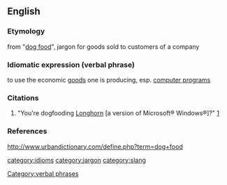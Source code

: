 ==English==
===Etymology===
from "[[dog food]]", jargon for goods sold to customers of a company
===Idiomatic expression (verbal phrase)===
to use the economic [[good]]s one is producing, esp. [[computer program]]s
===Citations===
#"You're dogfooding [[w:Longhorn|Longhorn]] [a version of Microsoft® Windows®]?" [http://channel9.msdn.com/default.aspx]
===References===
http://www.urbandictionary.com/define.php?term=dog+food

[[category:idioms]]
[[category:jargon]]
[[category:slang]]
[[Category:verbal phrases]]